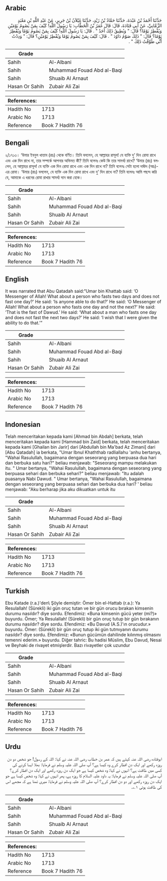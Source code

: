 ## Arabic


<div dir="rtl" lang="ar" style={{fontSize:'larger',backgroundColor:'#f8f9fa',padding:20}}>
حَدَّثَنَا أَحْمَدُ بْنُ عَبْدَةَ، حَدَّثَنَا حَمَّادُ بْنُ زَيْدٍ، حَدَّثَنَا غَيْلاَنُ بْنُ جَرِيرٍ، عَنْ عَبْدِ اللَّهِ بْنِ مَعْبَدٍ الزِّمَّانِيِّ، عَنْ أَبِي قَتَادَةَ، قَالَ: قَالَ عُمَرُ بْنُ الْخَطَّابِ: يَا رَسُولَ اللَّهِ! كَيْفَ بِمَنْ يَصُومُ يَوْمَيْنِ وَيُفْطِرُ يَوْمًا؟ قَالَ: ‏"‏ وَيُطِيقُ ذَلِكَ أَحَدٌ ‏"‏ ‏.‏ قَالَ: يَا رَسُولَ اللَّهِ! كَيْفَ بِمَنْ يَصُومُ يَوْمًا وَيُفْطِرُ يَوْمًا؟ قَالَ: ‏"‏ ذَلِكَ صَوْمُ دَاوُدَ ‏"‏ ‏.‏ قَالَ: كَيْفَ بِمَنْ يَصُومُ يَوْمًا وَيُفْطِرُ يَوْمَيْنِ؟ قَالَ: ‏"‏ وَدِدْتُ أَنِّي طُوِّقْتُ ذَلِكَ ‏"‏ ‏.‏
</div>
<div style={{backgroundColor:'#f8f9fa',padding:20, marginBottom: 10}}><table> <thead> <tr> <th>Grade</th> <th></th> </tr> </thead> <tbody> <tr><td>Sahih</td><td>Al-Albani</td></tr><tr><td>Sahih</td><td>Muhammad Fouad Abd al-Baqi</td></tr><tr><td>Sahih</td><td>Shuaib Al Arnaut</td></tr><tr><td>Hasan Or Sahih</td><td>Zubair Ali Zai</td></tr></tbody></table><table> <thead> <tr> <th>References:</th> <th></th> </tr> </thead> <tbody><tr><td>Hadith No</td><td>1713</td></tr><tr><td>Arabic No</td><td>1713</td></tr><tr><td>Reference</td><td>Book 7 Hadith 76</td></tr></tbody></table></div>

## Bengali


<div dir="ltr" lang="bn" style={{fontSize:'larger',backgroundColor:'#f8f9fa',padding:20}}>
২/১৭১৩। ‘উমার ইবনুল খাত্তাব (রাঃ) থেকে বর্ণিত। তিনি বললেন, হে আল্লাহর রাসূল! যে ব্যক্তি দু’ দিন রোযা রাখে এবং এক দিন রাখে না, তার সম্পর্কে আপনার অভিমত কী? তিনি বলেনঃ কেউ কি তার সামর্থ্য রাখে? ‘উমার (রাঃ) বললেন, হে আল্লাহর রাসূল! যে ব্যক্তি এক দিন রোযা রাখে এবং এক দিন রাখে না? তিনি বলেনঃ সেটা হলো দাঊদ (আঃ)-এর রোযা। ‘উমার (রাঃ) বললেন, যে ব্যক্তি এক দিন রোযা রাখে এবং দু’ দিন রাখে না? তিনি বলেনঃ আমি পছন্দ করি যে, আমাকে এ ধরনের রোযা রাখার সামর্থ্য দান করা হোক।
</div>
<div style={{backgroundColor:'#f8f9fa',padding:20, marginBottom: 10}}><table> <thead> <tr> <th>Grade</th> <th></th> </tr> </thead> <tbody> <tr><td>Sahih</td><td>Al-Albani</td></tr><tr><td>Sahih</td><td>Muhammad Fouad Abd al-Baqi</td></tr><tr><td>Sahih</td><td>Shuaib Al Arnaut</td></tr><tr><td>Hasan Or Sahih</td><td>Zubair Ali Zai</td></tr></tbody></table><table> <thead> <tr> <th>References:</th> <th></th> </tr> </thead> <tbody><tr><td>Hadith No</td><td>1713</td></tr><tr><td>Arabic No</td><td>1713</td></tr><tr><td>Reference</td><td>Book 7 Hadith 76</td></tr></tbody></table></div>

## English


<div dir="ltr" lang="en" style={{fontSize:'larger',backgroundColor:'#f8f9fa',padding:20}}>
It was narrated that Abu Qatadah said:“Umar bin Khattab said: ‘O Messenger of Allah! What about a person who fasts two days and does not fast one day?’ He said: ‘Is anyone able to do that?’ He said: ‘O Messenger of Allah! What about a person who fasts one day and not the next?’ He said: ‘That is the fast of Dawud.’ He said: ‘What about a man who fasts one day and does not fast the next two days?’ He said: ‘I wish that I were given the ability to do that.’”
</div>
<div style={{backgroundColor:'#f8f9fa',padding:20, marginBottom: 10}}><table> <thead> <tr> <th>Grade</th> <th></th> </tr> </thead> <tbody> <tr><td>Sahih</td><td>Al-Albani</td></tr><tr><td>Sahih</td><td>Muhammad Fouad Abd al-Baqi</td></tr><tr><td>Sahih</td><td>Shuaib Al Arnaut</td></tr><tr><td>Hasan Or Sahih</td><td>Zubair Ali Zai</td></tr></tbody></table><table> <thead> <tr> <th>References:</th> <th></th> </tr> </thead> <tbody><tr><td>Hadith No</td><td>1713</td></tr><tr><td>Arabic No</td><td>1713</td></tr><tr><td>Reference</td><td>Book 7 Hadith 76</td></tr></tbody></table></div>

## Indonesian


<div dir="ltr" lang="id" style={{fontSize:'larger',backgroundColor:'#f8f9fa',padding:20}}>
Telah menceritakan kepada kami [Ahmad bin Abdah] berkata, telah menceritakan kepada kami [Hammad bin Zaid] berkata, telah menceritakan kepada kami [Ghailan bin Jarir] dari [Abdullah bin Ma'bad Az Zimani] dari [Abu Qatadah] ia berkata, "Umar Ibnul Khaththab radliallahu 'anhu bertanya, "Wahai Rasulullah, bagaimana dengan seseorang yang berpuasa dua hari dan berbuka satu hari?" beliau menjawab: "Seseorang mampu melakukan itu. " Umar bertanya, "Wahai Rasulullah, bagaimana dengan seseorang yang berpuasa sehari dan berbuka sehari?" beliau menjawab: "Itu adalah puasanya Nabi Dawud. " Umar bertanya, "Wahai Rasulullah, bagaimana dengan seseorang yang berpuasa sehari dan berbuka dua hari? ' beliau menjawab: "Aku berharap jika aku dikuatkan untuk itu
</div>
<div style={{backgroundColor:'#f8f9fa',padding:20, marginBottom: 10}}><table> <thead> <tr> <th>Grade</th> <th></th> </tr> </thead> <tbody> <tr><td>Sahih</td><td>Al-Albani</td></tr><tr><td>Sahih</td><td>Muhammad Fouad Abd al-Baqi</td></tr><tr><td>Sahih</td><td>Shuaib Al Arnaut</td></tr><tr><td>Hasan Or Sahih</td><td>Zubair Ali Zai</td></tr></tbody></table><table> <thead> <tr> <th>References:</th> <th></th> </tr> </thead> <tbody><tr><td>Hadith No</td><td>1713</td></tr><tr><td>Arabic No</td><td>1713</td></tr><tr><td>Reference</td><td>Book 7 Hadith 76</td></tr></tbody></table></div>

## Turkish


<div dir="ltr" lang="tr" style={{fontSize:'larger',backgroundColor:'#f8f9fa',padding:20}}>
Ebu Katade (r.a.)'den\ Şöyle demiştir: Ömer bin el-Hattab (r.a.): Ya Resulallah! (Sürekli) iki gün oruç tutan ve bir gün orucu bırakan kimsenin durumu nasıldır? diye sordu. Efendimiz: «Buna kimsenin gücü yeter (mi?)» buyurdu. Ömer; Ya Resulallah! (Sürekli) bir gün oruç tutup bir gün bırakanın durumu nasıldır? diye sordu. Efendimiz: «Bu Davud (A.S.)'ın orucudur.» buyurdu. Ömer: (Sürekli) bir gün oruç tutup iki gün tutmıyanın durumu nasıldır? diye sordu. Efendimiz: «Bunun gücümün dahilinde kılınmış olmasını temenni ederim.» buyurdu. Diğer tahric: Bu hadisi Müslim, Ebu Davud, Nesai ve Beyhaki de rivayet etmişlerdir. Bazı rivayetler çok uzundur
</div>
<div style={{backgroundColor:'#f8f9fa',padding:20, marginBottom: 10}}><table> <thead> <tr> <th>Grade</th> <th></th> </tr> </thead> <tbody> <tr><td>Sahih</td><td>Al-Albani</td></tr><tr><td>Sahih</td><td>Muhammad Fouad Abd al-Baqi</td></tr><tr><td>Sahih</td><td>Shuaib Al Arnaut</td></tr><tr><td>Hasan Or Sahih</td><td>Zubair Ali Zai</td></tr></tbody></table><table> <thead> <tr> <th>References:</th> <th></th> </tr> </thead> <tbody><tr><td>Hadith No</td><td>1713</td></tr><tr><td>Arabic No</td><td>1713</td></tr><tr><td>Reference</td><td>Book 7 Hadith 76</td></tr></tbody></table></div>

## Urdu


<div dir="rtl" lang="ur" style={{fontSize:'larger',backgroundColor:'#f8f9fa',padding:20}}>
ابوقتادہ رضی اللہ عنہ کہتے ہیں کہ عمر بن خطاب رضی اللہ عنہ نے کہا: اللہ کے رسول! جو شخص دو دن روزہ رکھے اور ایک دن افطار کرے وہ کیسا ہے؟ آپ صلی اللہ علیہ وسلم نے فرمایا: بھلا ایسا کرنے کی کسی میں طاقت ہے؟ انہوں نے کہا: وہ شخص کیسا ہے جو ایک دن روزہ رکھے اور ایک دن افطار کرے؟ آپ صلی اللہ علیہ وسلم نے فرمایا: یہ داود علیہ السلام کا روزہ ہے، پھر انہوں نے کہا: وہ شخص کیسا ہے جو ایک دن روزہ رکھے اور دو دن افطار کرے؟ آپ صلی اللہ علیہ وسلم نے فرمایا: میری تمنا ہے کہ مجھے اس کی طاقت ہوتی ۱؎۔
</div>
<div style={{backgroundColor:'#f8f9fa',padding:20, marginBottom: 10}}><table> <thead> <tr> <th>Grade</th> <th></th> </tr> </thead> <tbody> <tr><td>Sahih</td><td>Al-Albani</td></tr><tr><td>Sahih</td><td>Muhammad Fouad Abd al-Baqi</td></tr><tr><td>Sahih</td><td>Shuaib Al Arnaut</td></tr><tr><td>Hasan Or Sahih</td><td>Zubair Ali Zai</td></tr></tbody></table><table> <thead> <tr> <th>References:</th> <th></th> </tr> </thead> <tbody><tr><td>Hadith No</td><td>1713</td></tr><tr><td>Arabic No</td><td>1713</td></tr><tr><td>Reference</td><td>Book 7 Hadith 76</td></tr></tbody></table></div>